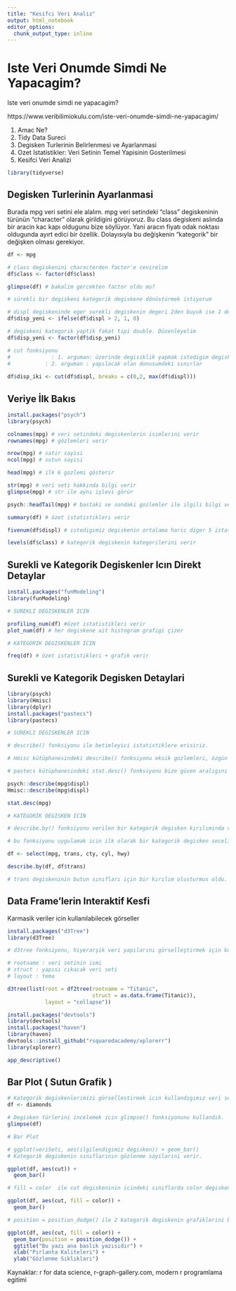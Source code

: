 ```yaml
---
title: "Kesifci Veri Analiz"
output: html_notebook
editor_options: 
  chunk_output_type: inline
---
```


# Iste Veri Onumde Simdi Ne Yapacagim?

Iste veri onumde simdi ne yapacagim?

https://www.veribilimiokulu.com/iste-veri-onumde-simdi-ne-yapacagim/

1. Amac Ne?
2. Tidy Data Sureci
3. Degisken Turlerinin Belirlenmesi ve Ayarlanmasi
4. Ozet Istatistikler: Veri Setinin Temel Yapisinin Gosterilmesi
5. Kesifci Veri Analizi

```r

library(tidyverse)

```

## Degisken Turlerinin Ayarlanmasi

Burada mpg veri setini ele alalım. mpg veri setindeki "class" degiskeninin türünün "character" olarak girildigini görüyoruz. Bu class degiskeni aslında bir aracin kac kapı oldugunu bize söylüyor. Yani aracın fiyatı odak noktası oldugunda ayırt edici bir özellik. Dolayısıyla bu değişkenin "kategorik" bir değişken olması gerekiyor.

```r

df <- mpg

# class degiskenini characterden factor'e cevirelim
df$class <- factor(df$class)

glimpse(df) # bakalim gercekten factor oldu mu?

# sürekli bir degiskeni kategorik degiskene dönüstürmek istiyorum

# displ degiskeninde eger surekli degiskenin degeri 2den buyuk ise 1 degilse 0 yap
df$disp_yeni <- ifelse(df$displ > 2, 1, 0)

# degiskeni kategorik yaptik fakat tipi double. Düzenleyelim
df$disp_yeni <- factor(df$disp_yeni)

# cut fonksiyonu 
#             : 1. arguman: üzerinde degisiklik yapmak istedigim degisken
#           : 2. arguman : yapılacak olan donusumdeki sınırlar
              
df$disp_iki <- cut(df$displ, breaks = c(0,2, max(df$displ)))
```

## Veriye İlk Bakıs

```r
install.packages("psych")
library(psych)
```


```r
colnames(mpg) # veri setindeki degiskenlerin isimlerini verir
rownames(mpg) # gözlemleri verir

nrow(mpg) # satir sayisi
ncol(mpg) # sutun sayisi

head(mpg) # ilk 6 gozlemi gösterir

str(mpg) # veri seti hakkında bilgi verir
glimpse(mpg) # str ile aynı işlevi görür

psych::headTail(mpg) # bastaki ve sondaki gozlemler ile ilgili bilgi verir

summary(df) # özet istatistikleri verir

fivenum(df$displ) # istedigimiz degiskenin ortalama haric diger 5 istatistik bilgisini verir

levels(df$class) # kategorik degiskenin kategorilerini verir

```


## Surekli ve Kategorik Degiskenler Icın Direkt Detaylar

```r
install.packages("funModeling")
library(funModeling)

```


```r

# SUREKLI DEGISKENLER ICIN

profiling_num(df) #özet istatistikleri verir
plot_num(df) # her degiskene ait histogram grafigi çizer

# KATEGORIK DEGISKENLER ICIN

freq(df) # özet istatistikleri + grafik verir
```

## Surekli ve Kategorik Degisken Detaylari

```r
library(psych)
library(Hmisc)
library(dplyr)
install.packages("pastecs")
library(pastecs)
```


```r
# SUREKLI DEGISKENLER ICIN

# describe() fonksiyonu ile betimleyici istatistiklere erisiriz.

# Hmisc kütüphanesindeki describe() fonksiyonu eksik gozlemleri, özgün gözlemleri, en kücük ve en büyük gözlemleri de bize sunar.

# pastecs kütüphanesindeki stat.desc() fonksiyonu bize güven aralıgını da verir.

psych::describe(mpg$displ)
Hmisc::describe(mpg$displ)

stat.desc(mpg)

# KATEGORİK DEGISKEN ICIN

# describe.by() fonksiyonu verilen bir kategorik degisken kırılımında veri setini özetler.

# bu fonksiyonu uygulamak icin ilk olarak bir kategorik degisken secelim. (trans) Bu kategorik degiskene iliskin sürekli degiskenler secelim.

df <- select(mpg, trans, cty, cyl, hwy)

describe.by(df, df$trans)

# trans degiskeninin butun sınıfları için bir kırılım olusturmus oldu. Bu sayede trans kategorik degiskeninin her sınıfı icin surekli degiskenlerin degerlerinin degiskenlik gösterdigini görebiliriz. Cünkü Ortalama ve medyan değerleri birbirinden farkli


```


## Data Frame'lerin Interaktif Kesfi

Karmasik veriler icin kullanılabilecek görseller

```r
install.packages("d3Tree")
library(d3Tree)
```
```r

# d3tree fonksiyonu, hiyerarşik veri yapılarını görselleştirmek için kullanılır. Bu tür görselleştirmeler, veri kümelerinin hiyerarşik ilişkilerini ve yapısını anlamak için oldukça etkilidir.

# rootname : veri setinin ismi
# struct : yapısı cıkacak veri seti
# layout : tema

d3tree(list(root = df2tree(rootname = "Titanic",
                           struct = as.data.frame(Titanic)),
            layout = "collapse"))
```

```r
install.packages("devtools")
library(devtools)
install.packages("haven")
library(haven)
devtools::install_github("rsquaredacademy/xplorerr")
library(xplorerr)

```

```r
app_descriptive()
```

## Bar Plot ( Sutun Grafik )

```r

# Kategorik degiskenlerimizi görsellestirmek icin kullandıgımız veri setimiz diamond
df <- diamonds

# Degisken türlerini incelemek icin glimpse() fonksiyonunu kullandık.
glimpse(df)

# Bar Plot

# ggplot(veriSeti, aes(ilgilendigimiz degisken)) + geom_bar() 
# Kategorik degiskenin sınıflarının gözlenme sayilarini verir.

ggplot(df, aes(cut)) +
  geom_bar()

# fill = color  ile cut degiskeninin icindeki sınıflarda color degiskeninin sınıflarından kacar tane var görebiliyoruz.

ggplot(df, aes(cut, fill = color)) +
  geom_bar()

# position = position_dodge() ile 2 kategorik degiskenin grafiklerini birbirinden ayırarak daha okunaklı bir görsel hazırlanır. 

ggplot(df, aes(cut, fill = color)) +
  geom_bar(position = position_dodge()) +
  ggtitle("Bu yazı ana baslık yazısıdır") +
  xlab("Pırlanta Kaliteleri") +
  ylab("Gözlenme Sıklıkları")

```


Kaynaklar: r for data science, r-graph-gallery.com, modern r programlama egitimi